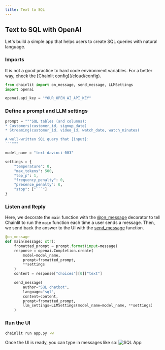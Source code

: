 ```yaml
---
title: Text to SQL
---
```


## Text to SQL with OpenAI

Let's build a simple app that helps users to create SQL queries with natural language.

### Imports

<Warning>
  It is not a good practice to hard code environment variables. For a better
  way, check the [Chainlit config](/cloud/config).
</Warning>

```python app.py
from chainlit import on_message, send_message, LLMSettings
import openai

openai.api_key = "YOUR_OPEN_AI_API_KEY"
```

### Define a prompt and LLM settings

````python app.py
prompt = """SQL tables (and columns):
* Customers(customer_id, signup_date)
* Streaming(customer_id, video_id, watch_date, watch_minutes)

A well-written SQL query that {input}:
```"""

model_name = "text-davinci-003"

settings = {
    "temperature": 0,
    "max_tokens": 500,
    "top_p": 1,
    "frequency_penalty": 0,
    "presence_penalty": 0,
    "stop": ["```"]
}
````

### Listen and Reply

Here, we decorate the `main` function with the [@on_message](api-reference/on-message) decorator to tell Chainlit to run the `main` function each time a user sends a message.
Then, we send back the answer to the UI with the [send_message](api-reference/send-message) function.

```python app.py
@on_message
def main(message: str):
    fromatted_prompt = prompt.format(input=message)
    response = openai.Completion.create(
        model=model_name,
        prompt=fromatted_prompt,
        **settings
    )
    content = response["choices"][0]["text"]

    send_message(
        author="SQL chatbot",
        language="sql",
        content=content,
        prompt=fromatted_prompt,
        llm_settings=LLMSettings(model_name=model_name, **settings)
    )
```

### Run the UI

```bash
chainlit run app.py -w
```

Once the UI is ready, you can type in messages like so:
![SQL App](/images/sql-app.png)
